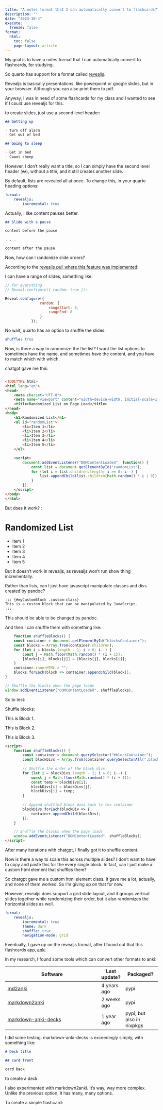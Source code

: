 ```yaml
---
title: "A notes format that I can automatically convert to flashcards?"
description: ""
date: "2023-10-4"
execute:
  freeze: false
format:
  html:
    toc: false
    page-layout: article
---
```


My goal is to have a notes format that I can automatically convert to flashcards, for studying.

So quarto has support for a format called [revealjs](https://quarto.org/docs/presentations/revealjs/).

Revealjs is basically presentations, like powerpoint or google slides, but in your browser. Although you can also print them to pdf.

Anyway, I was in need of some flashcards for my class and I wanted to see if I could use revealjs for this.

to create slides, just use a second level header:

``` markdown
## Getting up

- Turn off alarm
- Get out of bed

## Going to sleep

- Get in bed
- Count sheep
```

However, I don't really want a title, so I can simply have the second level header (`##`), without a title, and it still creates another slide.

By default, lists are revealed all at once. To change this, in your quarto heading options:

``` yaml
format: 
    revealjs:
        incremental: true
```

Actually, I like content pauses better.

``` markdown
## Slide with a pause

content before the pause

. . .

content after the pause
```

Now, how can I randomize slide orders?

According to the [revealjs pull where this feature was implemented](https://github.com/hakimel/reveal.js/pull/1506):

I can have a range of slides, something like:

``` javascript
// for everything
// Reveal.configure({ random: true });

Reveal.configure({
                random: {
                    rangeStart: 5,
                    rangeEnd: 8
                }
            });
```

No wait, quarto has an option to shuffle the slides.

``` yml
shuffle: true
```

Now, is there a way to randomize the the list? I want the list options to sometimes have the name, and sometimes have the content, and you have to match which with which.

chatgpt gave me this:

``` html

<!DOCTYPE html>
<html lang="en">
<head>
    <meta charset="UTF-8">
    <meta name="viewport" content="width=device-width, initial-scale=1.0">
    <title>Randomized List on Page Load</title>
</head>
<body>
    <h1>Randomized List</h1>
    <ul id="randomList">
        <li>Item 1</li>
        <li>Item 2</li>
        <li>Item 3</li>
        <li>Item 4</li>
        <li>Item 5</li>
    </ul>

    <script>
        document.addEventListener("DOMContentLoaded", function() {
            const list = document.getElementById("randomList");
            for (let i = list.children.length; i >= 0; i--) {
                list.appendChild(list.children[Math.random() * i | 0]);
            }
        });
    </script>
</body>
</html>
```

But does it work? :

```{=html}
<!DOCTYPE html>
<html lang="en">
<head>
    <meta charset="UTF-8">
    <meta name="viewport" content="width=device-width, initial-scale=1.0">
    <title>Randomized List on Page Load</title>
</head>
<body>
    <h1>Randomized List</h1>
    <ul id="randomList">
        <li>Item 1</li>
        <li>Item 2</li>
        <li>Item 3</li>
        <li>Item 4</li>
        <li>Item 5</li>
    </ul>

    <script>
        document.addEventListener("DOMContentLoaded", function() {
            const list = document.getElementById("randomList");
            for (let i = list.children.length; i >= 0; i--) {
                list.appendChild(list.children[Math.random() * i | 0]);
            }
        });
    </script>
</body>
</html>
```
But it doesn't work in revealjs, as revealjs won't run show thing incrementally.

Rather than lists, can I just have javascript manipulate classes and divs created by pandoc?

``` markdown
::: {#myCustomBlock .custom-class}
This is a custom block that can be manipulated by JavaScript.
:::
```

This should be able to be changed by pandoc.

And then I can shuffle them with something like:

``` javascript
    function shuffleBlocks() {
    const container = document.getElementById("blocksContainer");
    const blocks = Array.from(container.children);
    for (let i = blocks.length - 1; i > 0; i--) {
        const j = Math.floor(Math.random() * (i + 1));
        [blocks[i], blocks[j]] = [blocks[j], blocks[i]];
    }
    container.innerHTML = "";
    blocks.forEach(block => container.appendChild(block));
}

// Shuffle the blocks when the page loads
window.addEventListener("DOMContentLoaded", shuffleBlocks);
```

So to test:

Shuffle blocks:

::: {#blockContainer}
::: block
This is Block 1.
:::

::: block
This is Block 2.
:::

::: block
This is Block 3.
:::
:::

``` html
<script>
    function shuffleBlocks() {
        const container = document.querySelector("#blockContainer");
        const blockDivs = Array.from(container.querySelectorAll(".block"));
        
        // Shuffle the order of the block divs
        for (let i = blockDivs.length - 1; i > 0; i--) {
            const j = Math.floor(Math.random() * (i + 1));
            const temp = blockDivs[i];
            blockDivs[i] = blockDivs[j];
            blockDivs[j] = temp;
        }
        
        // Append shuffled block divs back to the container
        blockDivs.forEach(blockDiv => {
            container.appendChild(blockDiv);
        });
    }

    // Shuffle the blocks when the page loads
    window.addEventListener("DOMContentLoaded", shuffleBlocks);
</script>
```

```{=html}
<script>
    function shuffleBlocks() {
        const container = document.querySelector("#blockContainer");
        const blockDivs = Array.from(container.querySelectorAll(".block"));
        
        // Shuffle the order of the block divs
        for (let i = blockDivs.length - 1; i > 0; i--) {
            const j = Math.floor(Math.random() * (i + 1));
            const temp = blockDivs[i];
            blockDivs[i] = blockDivs[j];
            blockDivs[j] = temp;
        }
        
        // Append shuffled block divs back to the container
        blockDivs.forEach(blockDiv => {
            container.appendChild(blockDiv);
        });
    }

    // Shuffle the blocks when the page loads
    window.addEventListener("DOMContentLoaded", shuffleBlocks);
</script>
```
After many iterations with chatgpt, I finally got it to shuffle content.

Now is there a way to scale this across multiple slides? I don't want to have to copy and paste this for the every single block. In fact, can I just make a custom html element that shuffles them?

So chatgpt gave me a custom html element class. It gave me a lot, actually, and none of them worked. So I'm giving up on that for now.

However, revealjs does support a grid slide layout, and it groups vertical slides together while randomizing their order, but it also randomizes the horizontal slides as well.

``` yml
format: 
    revealjs:
        incremental: true
        theme: dark
        shuffle: true
        navigation-mode: grid
```

Eventually, I gave up on the revealjs format, after I found out that this flashcards app, [anki](https://apps.ankiweb.net/)

In my research, I found some tools which can convert other formats to anki:

| Software                                                                  | Last update? | Packaged?                 |
|---------------------------------------------------------------------------|--------------|---------------------------|
| [md2anki](https://github.com/nx10/md2anki)                                | 4 years ago  | pypi                      |
| [markdown2anki](https://github.com/Mochitto/Markdown2Anki)                | 2 weeks ago  | pypi                      |
| [markdown-anki-decks](https://github.com/lukesmurray/markdown-anki-decks) | 1 year ago   | pypi, but also in nixpkgs |


I did some testing. markdown-anki-decks is exceedingly simply, with something like:

```.markdown
# Deck title

## card front

card back
```

to create a deck. 

I also experimented with markdown2anki. It's way, way more complex. Unlike the previous option, it has many, many options. 

To create a simple flashcard:


